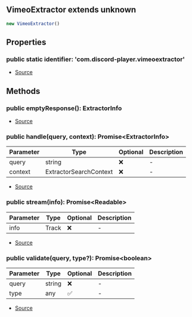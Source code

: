 ## VimeoExtractor extends unknown

```typescript
new VimeoExtractor()
```

## Properties
### public static identifier: 'com.discord\-player.vimeoextractor'
- [Source](https://github.com/Androz2091/discord-player/blob/0ea7a3e/packages/extractor/src/extractors/VimeoExtractor.ts#L16)
## Methods
### public  emptyResponse(): ExtractorInfo
- [Source](https://github.com/Androz2091/discord-player/blob/0ea7a3e/packages/extractor/src/extractors/VimeoExtractor.ts#L56)
### public  handle(query, context): Promise\<ExtractorInfo>
| Parameter | Type | Optional | Description |
| ----------- | ----------- | ----------- | ----------- |
| query | string | ❌ | - |
| context | ExtractorSearchContext | ❌ | - |


- [Source](https://github.com/Androz2091/discord-player/blob/0ea7a3e/packages/extractor/src/extractors/VimeoExtractor.ts#L23)
### public  stream(info): Promise\<Readable>
| Parameter | Type | Optional | Description |
| ----------- | ----------- | ----------- | ----------- |
| info | Track | ❌ | - |


- [Source](https://github.com/Androz2091/discord-player/blob/0ea7a3e/packages/extractor/src/extractors/VimeoExtractor.ts#L60)
### public  validate(query, type?): Promise\<boolean>
| Parameter | Type | Optional | Description |
| ----------- | ----------- | ----------- | ----------- |
| query | string | ❌ | - |
| type | any | ✅ | - |


- [Source](https://github.com/Androz2091/discord-player/blob/0ea7a3e/packages/extractor/src/extractors/VimeoExtractor.ts#L18)